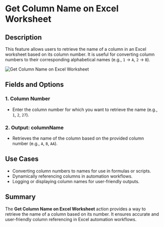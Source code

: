 # Get Column Name on Excel Worksheet  

## Description

This feature allows users to retrieve the name of a column in an Excel worksheet based on its column number. It is useful for converting column numbers to their corresponding alphabetical names (e.g., `1` → `A`, `2` → `B`).  

![Get Column Name on Excel Worksheet](../../../assets/excel/get-column-name-on-excel-worksheet.png)  

## Fields and Options  

### 1. **Column Number** 

- Enter the column number for which you want to retrieve the name (e.g., `1`, `2`, `27`).  

### 2. **Output: columnName** 

- Retrieves the name of the column based on the provided column number (e.g., `A`, `B`, `AA`).  

## Use Cases

- Converting column numbers to names for use in formulas or scripts.  
- Dynamically referencing columns in automation workflows.  
- Logging or displaying column names for user-friendly outputs.  

## Summary

The **Get Column Name on Excel Worksheet** action provides a way to retrieve the name of a column based on its number. It ensures accurate and user-friendly column referencing in Excel automation workflows.  